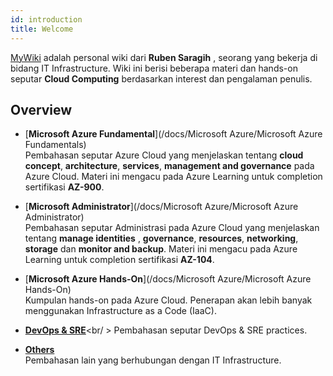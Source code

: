 ```yaml
---
id: introduction
title: Welcome
---
```


[MyWiki](/) adalah personal wiki dari **Ruben Saragih** , seorang yang bekerja di bidang IT Infrastructure. Wiki ini berisi beberapa materi dan hands-on seputar **Cloud Computing** berdasarkan interest dan pengalaman penulis.

## Overview

* [**Microsoft Azure Fundamental**](/docs/Microsoft Azure/Microsoft Azure Fundamentals)<br />
Pembahasan seputar Azure Cloud yang menjelaskan tentang **cloud concept**, **architecture**, **services**, **management and governance** pada Azure Cloud. Materi ini mengacu pada Azure Learning untuk completion sertifikasi **AZ-900**.

* [**Microsoft Administrator**](/docs/Microsoft Azure/Microsoft Azure Administrator)<br />
Pembahasan seputar Administrasi pada Azure Cloud yang menjelaskan tentang **manage identities** , **governance**, **resources**, **networking**, **storage** dan **monitor and backup**. Materi ini mengacu pada Azure Learning untuk completion sertifikasi **AZ-104**.

* [**Microsoft Azure Hands-On**](/docs/Microsoft Azure/Microsoft Azure Hands-On)<br />
Kumpulan hands-on pada Azure Cloud. Penerapan akan lebih banyak menggunakan Infrastructure as a Code (IaaC).

* [**DevOps & SRE**](/docs/devops-sre)<br/ >
Pembahasan seputar DevOps & SRE practices.

* [**Others**](/docs/others)<br />
Pembahasan lain yang berhubungan dengan IT Infrastructure.
